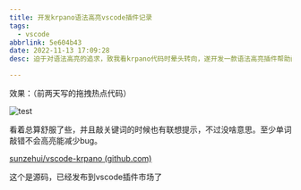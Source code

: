 ```yaml
---
title: 开发krpano语法高亮vscode插件记录
tags:
  - vscode
abbrlink: 5e604b43
date: 2022-11-13 17:09:28
desc: 迫于对语法高亮的追求，致我看krpano代码时晕头转向，遂开发一款语法高亮插件帮助阅读和代码编写。

---
```




效果：（前两天写的拖拽热点代码）

![test](开发krpano语法高亮vscode插件记录/test2.png)

看着总算舒服了些，并且敲关键词的时候也有联想提示，不过没啥意思。至少单词敲错不会高亮能减少bug。

[sunzehui/vscode-krpano (github.com)](https://github.com/sunzehui/vscode-krpano)

这个是源码，已经发布到vscode插件市场了



